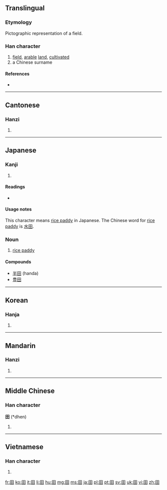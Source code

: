 ==Translingual==
{{stroke order|strokes=5}}
{{stroke order|strokes=5|type=jbw}}

===Etymology===
Pictographic representation of a field.

===Han character===
{{Han char|rn=102|rad=田|as=00|sn=5|four=6040<sub>0</sub>|canj=田 (W)|ids=⿴[[囗]][[十]]}}

# [[field]], [[arable]] [[land]], [[cultivated]]
# a Chinese surname

====References====
* {{Han ref|kx=0756.110|dkj=21723|dj=1167.010|hdz=42524.010|uh=7530|ud=30000|bh=A5D0|bd=42448}}

----

==Cantonese==

===Hanzi===
{{yue-hanzi|jyut=|y=tin4}}

# {{defn|Cantonese|sort=田00}}

----

==Japanese==

===Kanji===
{{ja-kanji|grade=1|rs=田00}}

# {{defn|Japanese|sort=田00}}

====Readings====
* {{ja-readings|on=[[でん]] (den), [[てん]] (ten)|kun=[[た]] (ta), [[かり]] (kari)}}

====Usage notes====
This character means [[rice paddy]] in Japanese. The Chinese word for [[rice paddy]] is [[水田]].

===Noun===
{{ja-noun|k|hira=た|rom=ta}}

# [[rice paddy]]

====Compounds====
* [[半田]] (handa)
* [[豊田]]

----

==Korean==

===Hanja===
{{ko-hanja|hangeul=전|eumhun=밭|rv=jeon|mr=chŏn|y=cen}}

# {{defn|Korean|sort=田00}}

----

==Mandarin==

===Hanzi===
{{cmn-hanzi|pin=[[tián]] ([[tian2]]), [[yāo]] ([[yao1]])|wg=t'ien<sup>2</sup>, yao<sup>1</sup>}}

# {{defn|Mandarin|sort=田00}}

----

==Middle Chinese==

===Han character===
'''田''' (*dhen)<!--asterisk signifies that this is a reconstructed pronunciation-->

# {{defn|Middle Chinese|sort=田00}}

----

==Vietnamese==

===Han character===
{{vi-hantu|[[điền]], [[ruộng]]|rs=田00}}

# {{defn|Vietnamese|sort=田00}}

[[fr:田]]
[[ko:田]]
[[it:田]]
[[li:田]]
[[hu:田]]
[[mg:田]]
[[ms:田]]
[[ja:田]]
[[pl:田]]
[[pt:田]]
[[sv:田]]
[[uk:田]]
[[vi:田]]
[[zh:田]]